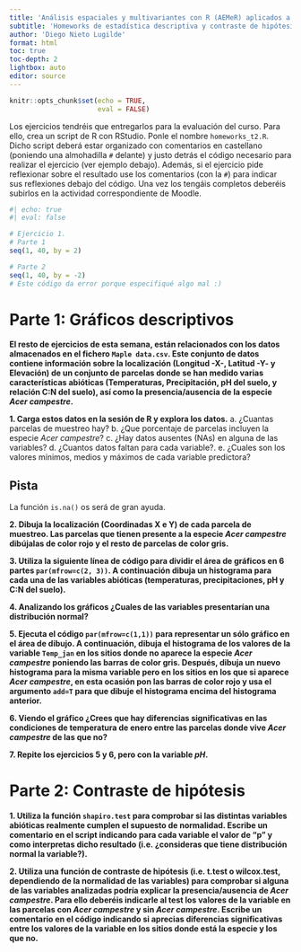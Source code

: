 ---
title: 'Análisis espaciales y multivariantes con R (AEMeR) aplicados a estudios de biodiversidad'
subtitle: 'Homeworks de estadística descriptiva y contraste de hipótesis en R'
author: 'Diego Nieto Lugilde'
format: html
toc: true
toc-depth: 2
lightbox: auto
editor: source
---

```{r setup, include=FALSE}
knitr::opts_chunk$set(echo = TRUE,
                      eval = FALSE)
```

::: callout-note
Los ejercicios tendréis que entregarlos para la evaluación del curso. Para ello, crea un script de R con RStudio. Ponle el nombre `homeworks_t2.R`. Dicho script deberá estar organizado con comentarios en castellano (poniendo una almohadilla `#` delante) y justo detrás el código necesario para realizar el ejercicio (ver ejemplo debajo). Además, si el ejercicio pide reflexionar sobre el resultado use los comentarios (con la `#`) para indicar sus reflexiones debajo del código. Una vez los tengáis completos deberéis subirlos en la actividad correspondiente de Moodle.

```{r}
#| echo: true
#| eval: false

# Ejercicio 1.
# Parte 1
seq(1, 40, by = 2)

# Parte 2
seq(1, 40, by = -2)
# Este código da error porque especifiqué algo mal :)

```
:::

# Parte 1: Gráficos descriptivos

**El resto de ejercicios de esta semana, están relacionados con los datos almacenados en el fichero `Maple data.csv`. Este conjunto de datos contiene información sobre la localización (Longitud -X-, Latitud -Y- y Elevación) de un conjunto de parcelas donde se han medido varias características abióticas (Temperaturas, Precipitación, pH del suelo, y relación C:N del suelo), así como la presencia/ausencia de la especie *Acer campestre*.**

**1. Carga estos datos en la sesión de R y explora los datos.**
   a. ¿Cuantas parcelas de muestreo hay?
   b. ¿Que porcentaje de parcelas incluyen la especie *Acer campestre*? 
   c. ¿Hay datos ausentes (NAs) en alguna de las variables?
   d. ¿Cuantos datos faltan para cada variable?.
   e. ¿Cuales son los valores mínimos, medios y máximos de cada variable predictora?
 
:::{.callout-tip  appearance="simple"}
## Pista

La función `is.na()` os será de gran ayuda.
:::


**2. Dibuja la localización (Coordinadas X e Y) de cada parcela de muestreo. Las parcelas que tienen presente a la especie *Acer campestre* dibújalas de color rojo y el resto de parcelas de color gris.**


**3. Utiliza la siguiente línea de código para dividir el área de gráficos en 6 partes `par(mfrow=c(2, 3))`. A continuación dibuja un histograma para cada una de las variables abióticas (temperaturas, precipitaciones, pH y C:N del suelo).**

**4. Analizando los gráficos ¿Cuales de las variables presentarían una distribución normal?**

**5. Ejecuta el código `par(mfrow=c(1,1))` para representar un sólo gráfico en el área de dibujo. A continuación, dibuja el histograma de los valores de la variable `Temp_jan` en los sitios donde no aparece la especie *Acer campestre* poniendo las barras de color gris. Después, dibuja un nuevo histograma para la misma variable pero en los sitios en los que si aparece *Acer campestre*, en esta ocasión pon las barras de color rojo y usa el argumento `add=T` para que dibuje el histograma encima del histograma anterior.**

**6. Viendo el gráfico ¿Crees que hay diferencias significativas en las condiciones de temperatura de enero entre las parcelas donde vive *Acer campestre* de las que no?**

**7. Repite los ejercicios 5 y 6, pero con la variable *pH*.**


# Parte 2: Contraste de hipótesis

**1. Utiliza la función `shapiro.test` para comprobar si las distintas variables abióticas realmente cumplen el supuesto de normalidad. Escribe un comentario en el script indicando para cada variable el valor de "p" y como interpretas dicho resultado (i.e. ¿consideras que tiene distribución normal la variable?).**

**2. Utiliza una función de contraste de hipótesis (i.e. t.test o wilcox.test, dependiendo de la normalidad de las variables) para comprobar si alguna de las variables analizadas podría explicar la presencia/ausencia de *Acer campestre*. Para ello deberéis indicarle al test los valores de la variable en las parcelas con *Acer campestre* y sin *Acer campestre*. Escribe un comentario en el código indicando si aprecias diferencias significativas entre los valores de la variable en los sitios donde está la especie y los que no.**



